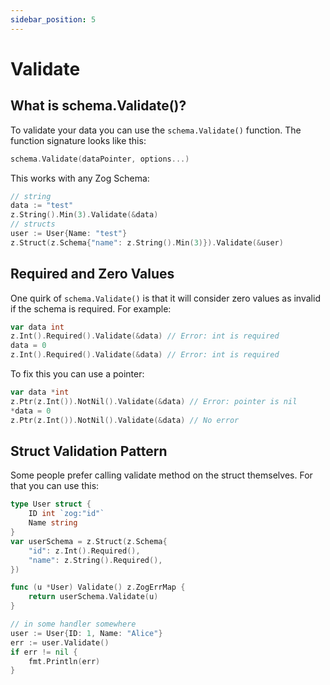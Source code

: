 ```yaml
---
sidebar_position: 5
---
```


# Validate

## What is schema.Validate()?


To validate your data you can use the `schema.Validate()` function. The function signature looks like this:

```go
schema.Validate(dataPointer, options...)
```

This works with any Zog Schema:

```go
// string
data := "test"
z.String().Min(3).Validate(&data)
// structs
user := User{Name: "test"}
z.Struct(z.Schema{"name": z.String().Min(3)}).Validate(&user)
```

## Required and Zero Values
One quirk of `schema.Validate()` is that it will consider zero values as invalid if the schema is required. For example:

```go
var data int
z.Int().Required().Validate(&data) // Error: int is required
data = 0
z.Int().Required().Validate(&data) // Error: int is required
```

To fix this you can use a pointer:

```go
var data *int
z.Ptr(z.Int()).NotNil().Validate(&data) // Error: pointer is nil
*data = 0
z.Ptr(z.Int()).NotNil().Validate(&data) // No error
```

## Struct Validation Pattern
Some people prefer calling validate method on the struct themselves. For that you can use this:

```go
type User struct {
	ID int `zog:"id"`
	Name string
}
var userSchema = z.Struct(z.Schema{
	"id": z.Int().Required(),
	"name": z.String().Required(),
})

func (u *User) Validate() z.ZogErrMap {
	return userSchema.Validate(u)
}

// in some handler somewhere
user := User{ID: 1, Name: "Alice"}
err := user.Validate()
if err != nil {
	fmt.Println(err)
}
```